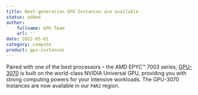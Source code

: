 ```yaml
---
title: Next-generation GPU Instances are available
status: added
author:
    fullname: GPU Team
    url: ''
date: 2022-05-01
category: compute
product: gpu-instances
---
```


Paired with one of the best processors &#8211; the AMD EPYC™ 7003 series, [GPU-3070](https://www.scaleway.com/en/gpu-3070-instances/) is built on the world-class NVIDIA Universal GPU, providing you with strong computing powers for your intensive workloads. The GPU-3070 Instances are now available in our `PAR2` region.